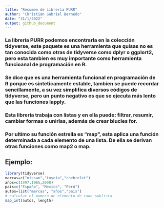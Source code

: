 ```yaml
---
title: "Resumen de Librería PURR"
author: "Christian Gabriel Bernedo"
date: "31/1/2022"
output: github_document
---
```

### La librería PURR podemos encontrarla en la colección tidyverse, este paquete es una herramienta que quisas no es tan conocida como otras de tidyverse como dplyr o ggplort2, pero esta tambien es muy importante como herramienta funcioanal de programación en R.

### Se dice que es una herramienta funcional en programación de R porque es sinteticamente estable, tambien se puede recordar sencillamente, a su vez simplifica diversos códigos de tidyverse, pero un punto negativo es que se ejecuta más lento que las funciones lapply.

### Esta librería trabaja con listas y en ella puede: filtrar, resumir, cambiar formas o unirlas, además de crear blucles for.

### Por ultimo su función estrella es "map", esta aplica una función determinada a cada elemento de una lista. De ella se derivan otras funciones como map2 o map.

## Ejemplo:
```r
library(tidyverse)
marcas=c("nissan","toyota","chebrolet")
años=c(1997,1965,2008)
pais=c("España", "Mexico", "Perú")
autos=list("marcas", "años","pais") 
# calcular el numero de elemento de cada sublista
map_int(autos, length)
```


